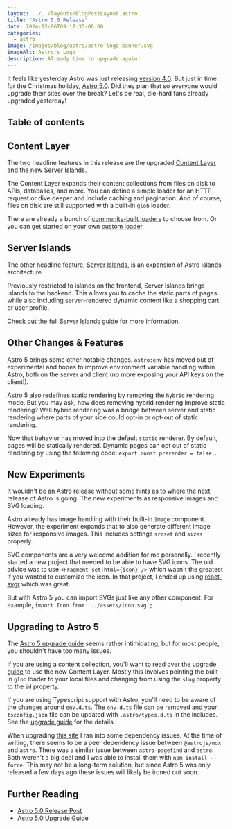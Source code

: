 ```yaml
---
layout: ../../layouts/BlogPostLayout.astro
title: "Astro 5.0 Release"
date: 2024-12-06T09:17:35-06:00
categories:
  - astro
image: /images/blog/astro/astro-logo-banner.svg
imageAlt: Astro's Logo
description: Already time to upgrade again!
---
```


It feels like yesterday Astro was just releasing [version 4.0](/blog/astro-4-0-release/).
But just in time for the Christmas holiday, [Astro 5.0](https://astro.build/blog/astro-5/).
Did they plan that so everyone would upgrade their sites over the break? Let's be real,
die-hard fans already upgraded yesterday!

## Table of contents

## Content Layer

The two headline features in this release are the upgraded [Content Layer](https://docs.astro.build/en/guides/content-collections/)
and the new [Server Islands](https://docs.astro.build/en/guides/server-islands/).

The Content Layer expands their content collections from files on disk to APIs,
databases, and more. You can define a simple loader for an HTTP request or dive
deeper and include caching and pagination. And of course, files on disk are still
supported with a built-in `glob` loader.

There are already a bunch of [community-built loaders](https://astro.build/integrations/?search=&categories%5B%5D=loaders)
to choose from. Or you can get started on your own [custom loader](https://docs.astro.build/en/guides/content-collections/#building-a-custom-loader).

<Ad />

## Server Islands

The other headline feature, [Server Islands](https://docs.astro.build/en/guides/server-islands/),
is an expansion of Astro islands architecture.

Previously restricted to islands on the frontend, Server Islands brings islands
to the backend. This allows you to cache the static parts of pages while also
including server-rendered dynamic content like a shopping cart or user profile.

Check out the full [Server Islands guide](https://docs.astro.build/en/guides/server-islands/)
for more information.

<NewsletterForm />

## Other Changes & Features

Astro 5 brings some other notable changes. `astro:env` has moved out of experimental
and hopes to improve environment variable handling within Astro, both on the server
and client (no more exposing your API keys on the client!).

Astro 5 also redefines static rendering by removing the `hybrid` rendering mode.
But you may ask, how does removing hybrid rendering improve static rendering? Well
hybrid rendering was a bridge between server and static rendering where parts of
your side could opt-in or opt-out of static rendering.

Now that behavior has moved into the default `static` renderer. By default, pages
will be statically rendered. Dynamic pages can opt out of static rendering by
using the following code: `export const prerender = false;`.

<Ad />

## New Experiments

It wouldn't be an Astro release without some hints as to where the next release
of Astro is going. The new experiments as responsive images and SVG loading.

Astro already has image handling with their built-in `Image` component. However, the
experiment expands that to also generate different image sizes for responsive images.
This includes settings `srcset` and `sizes` properly.

SVG components are a very welcome addition for me personally. I recently started a
new project that needed to be able to have SVG icons. The old advice was to use
`<Fragment set:html={icon} />` which wasn't the greatest if you wanted to customize
the icon. In that project, I ended up using [react-svgr](https://react-svgr.com/)
which was great.

But with Astro 5 you can import SVGs just like any other component.
For example, `import Icon from '../assets/icon.svg';`

<Ad />

## Upgrading to Astro 5

<RandomSupport />

The [Astro 5 upgrade guide](https://docs.astro.build/en/guides/upgrade-to/v5/)
seems rather intimidating, but for most people, you shouldn't have too many issues.

If you are using a content collection, you'll want to read over the [upgrade guide](https://docs.astro.build/en/guides/upgrade-to/v5/#what-should-i-do-2)
to use the new Content Layer. Mostly this involves pointing the built-in `glob` loader
to your local files and changing from using the `slug` property to the `id` property.

If you are using Typescript support with Astro, you'll need to be aware of the changes
around `env.d.ts`. The `env.d.ts` file can be removed and your `tsconfig.json` file
can be updated with `.astro/types.d.ts` in the includes. See the [upgrade guide](https://docs.astro.build/en/guides/upgrade-to/v5/#changed-typescript-configuration)
for the details.

When upgrading [this site](https://gitlab.com/bhdouglass/bhdouglass-com) I ran
into some dependency issues. At the time of writing, there seems to be a peer dependency
issue between `@astrojs/mdx` and `astro`. There was a similar issue between `astro-pagefind`
and `astro`. Both weren't a big deal and I was able to install them with `npm install --force`.
This may not be a long-term solution, but since Astro 5 was only released a few days ago
these issues will likely be ironed out soon.

## Further Reading

- [Astro 5.0 Release Post](https://astro.build/blog/astro-5/)
- [Astro 5.0 Upgrade Guide](https://docs.astro.build/en/guides/upgrade-to/v5/)
